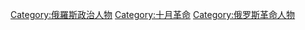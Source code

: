 [[Category:俄羅斯政治人物|Category:俄羅斯政治人物]]
[[Category:十月革命|Category:十月革命]]
[[Category:俄罗斯革命人物|Category:俄罗斯革命人物]]